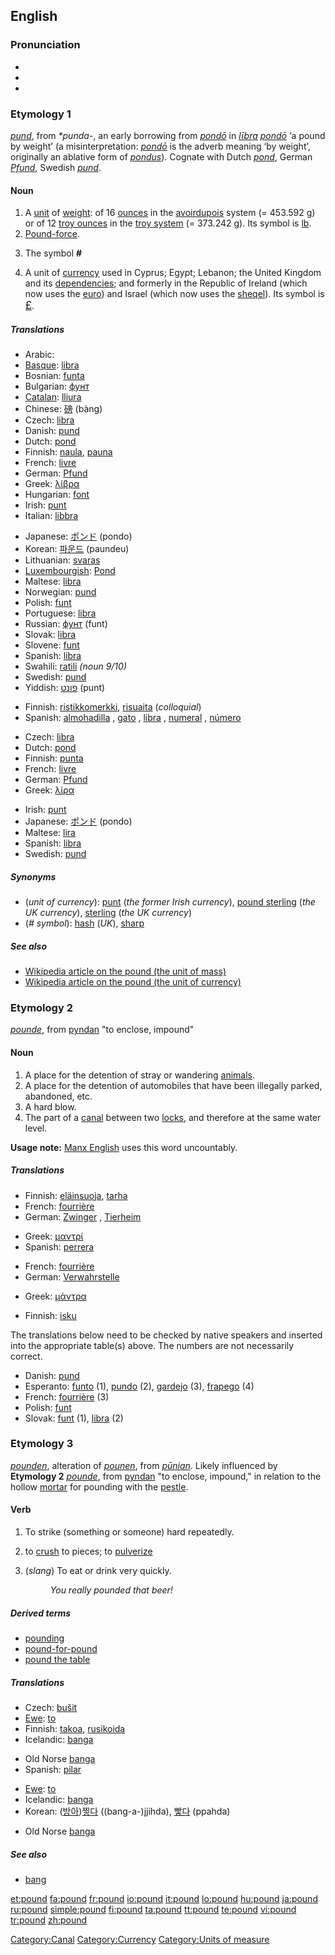 ==English==

===Pronunciation===
* {{IPA|/paʊnd/}}
* {{audio|en-us-pound.ogg|Audio (US)}}
* {{rhymes|aʊnd}}

===Etymology 1===
{{OE.}} ''[[pund]]'', from {{Ger.}} ''*punda-'', an early borrowing from {{L.}} ''[[pondo|pondō]]'' in ''[[libra|lībra]] [[pondo|pondō]]'' ‘a pound by weight’ (a misinterpretation: ''[[pondo|pondō]]'' is the adverb meaning ‘by weight’, originally an ablative form of ''[[pondus]]''). Cognate with Dutch ''[[pond]]'', German ''[[Pfund]]'', Swedish ''[[pund]]''.

====Noun====
{{en-noun}}

# A [[unit]] of [[weight]]: of 16 [[ounce]]s in the [[avoirdupois]] system (= 453.592 g) or of 12 [[troy ounce]]s in the [[troy weight|troy system]] (= 373.242 g). Its symbol is [[lb]].
# [[pound-force|Pound-force]].
# {{US}} The symbol '''#''' <!--isn't this "pound sign" rather than "pound"?-->
# A unit of [[currency]] used in Cyprus; Egypt; Lebanon; the United Kingdom and its [[dependency|dependencies]]; and formerly in the Republic of Ireland (which now uses the [[euro]]) and Israel (which now uses the [[sheqel]]). Its symbol is <big>[[£]]</big>.

=====Translations=====
{{trans-top|unit of mass}}
* Arabic: {{Arab|[[باوند]]}} {{IPAchar|(baund)}} {{m}}
* [[Basque]]: [[libra]]
* Bosnian: [[funta]] {{f}}
* Bulgarian: [[фунт]] {{m}}
* [[Catalan]]: [[lliura]] {{f}}
* Chinese: [[磅]] (bàng)
* Czech: [[libra]] {{f}}
* Danish: [[pund]] {{n}}
* Dutch: [[pond#Dutch|pond]] {{n}}
* Finnish: [[naula]], [[pauna]]
* French: [[livre]] {{f}}
* German: [[Pfund]] {{n}}
* Greek: [[λίβρα]] {{f}}
* Hungarian: [[font#Hungarian|font]]
* Irish: [[punt]] {{m}}
* Italian: [[libbra]] {{f}}
{{trans-mid}}
* Japanese: [[ポンド]] (pondo)
* Korean: [[파운드]] (paundeu)
* Lithuanian: [[svaras]]
* [[Luxembourgish]]: [[Pond]]
* Maltese: [[libra]] {{f}}
* Norwegian: [[pund]] {{n}}
* Polish: [[funt]] {{m}}
* Portuguese: [[libra]] {{f}}
* Russian: [[фунт]] (funt) {{m}}
* Slovak: [[libra]] {{f}}
* Slovene: [[funt]] {{m}}
* Spanish: [[libra]] {{f}}
* Swahili: [[ratili]] ''(noun 9/10)''
* Swedish: [[pund]] {{n}}
* Yiddish: [[פונט]] (punt) {{n}}
{{trans-bottom}}

{{trans-top|US: symbol #}}
* Finnish: [[ristikkomerkki]], [[risuaita]] (''colloquial'')
* Spanish: [[almohadilla]] {{f}} {{italbrac|Spain}}, [[gato]] {{m}} {{italbrac|Chile|Mexico}}, [[libra]] {{f}} {{italbrac|Puerto Rico}}, [[numeral]] {{m}} {{italbrac|Latin America}}, [[número]] {{m}} {{italbrac|Latin America}}
{{trans-mid}}
{{trans-bottom}}

{{trans-top|unit of currency}}
* Czech: [[libra]] {{f}}
* Dutch: [[pond#Dutch|pond]] {{n}}
* Finnish: [[punta]]
* French: [[livre]] {{f}}
* German: [[Pfund]] {{n}}
* Greek: [[λίρα]] {{f}}
{{trans-mid}}
* Irish: [[punt]] {{m}}
* Japanese: [[ポンド]] (pondo)
* Maltese: [[lira]] {{f}}
* Spanish: [[libra]] {{f}}
* Swedish: [[pund]] {{n}}
{{trans-bottom}}

=====Synonyms=====
* (''unit of currency''): [[punt]] (''the former Irish currency''), [[pound sterling]] (''the UK currency''), [[sterling]] (''the UK currency'')
* (''# symbol''): [[hash]] (''UK''), [[sharp]]

=====See also=====
* [[w:Pound|Wikipedia article on the pound (the unit of mass)]]
* [[w:Pound_Sterling|Wikipedia article on the pound (the unit of currency)]]

===Etymology 2===
{{ME.}} ''[[pounde]]'', from {{OE.}} [[pyndan]] "to enclose, impound"

====Noun====
{{en-noun}}

# A place for the detention of stray or wandering [[animal]]s.
# A place for the detention of automobiles that have been illegally parked, abandoned, etc.
# A hard blow.
# The part of a [[canal]] between two [[lock]]s, and therefore at the same water level.

'''Usage note:''' [[w:Manx English|Manx English]] uses this word uncountably.

=====Translations=====
{{trans-top|place for the detention of stray animals}}
* Finnish: [[eläinsuoja]], [[tarha]]
* French: [[fourrière]] {{f}}
* German: [[Zwinger]] {{m}}, [[Tierheim]] {{n}}
{{trans-mid}}
* Greek: [[μαντρί]] {{n}}
* Spanish: [[perrera]] {{f}}
{{trans-bottom}}

{{trans-top|place for the detention of automobiles}}
* French: [[fourrière]] {{f}}
* German: [[Verwahrstelle]] {{f}}
{{trans-mid}}
* Greek: [[μάντρα]] {{f}}
{{trans-bottom}}

{{trans-top|hard blow}}
* Finnish: [[isku]]
{{trans-mid}}
{{trans-bottom}}

The translations below need to be checked by native speakers and inserted into the appropriate table(s) above.  The numbers are not necessarily correct.

* Danish: [[pund]] {{n}}
* Esperanto: [[funto]] (1), [[pundo]] (2), [[gardejo]] (3), [[frapego]] (4)
* French: [[fourrière]] {{f}} (3)
* Polish: [[funt]] {{m}}
* Slovak: [[funt]] {{m}} (1), [[libra]] {{f}} (2)

===Etymology 3===
{{ME.}} ''[[pounden]]'', alteration of ''[[pounen]]'', from {{OE.}} ''[[pūnian]]''. Likely influenced by '''Etymology 2''' {{ME.}} ''[[pounde]]'', from {{OE.}} [[pyndan]] "to enclose, impound," in relation to the hollow [[mortar]] for pounding with the [[pestle]].

====Verb====
{{en-verb}}

# {{transitive}} To strike (something or someone) hard repeatedly.
# {{transitive}} to [[crush]] to pieces; to [[pulverize]]
# {{transitive}} (''slang'') To eat or drink very quickly.
#: ''You really pounded that beer!''

=====Derived terms=====
* [[pounding]]
* [[pound-for-pound]]
* [[pound the table]]

=====Translations=====
{{trans-top|strike hard repeatedly}}
* Czech: [[bušit]]
* [[Ewe]]: [[to]]
* Finnish: [[takoa]], [[rusikoida]]
* Icelandic: [[banga]]
{{trans-mid}}
* Old Norse [[banga]]
* Spanish: [[pilar]]
{{trans-bottom}}

{{trans-top|crush to pieces}}
* [[Ewe]]: [[to]]
* Icelandic: [[banga]]
* Korean: ([[방아]])[[찧다]] ((bang-a-)jjihda), [[빻다]] (ppahda)
{{trans-mid}}
* Old Norse [[banga]]
{{trans-bottom}}

{{trans-top|eat or drink quickly}}
{{trans-mid}}
{{trans-bottom}}

=====See also=====
* [[bang]]

[[Category:Canal]]
[[Category:Currency]]
[[Category:Units of measure]]

[[et:pound]]
[[fa:pound]]
[[fr:pound]]
[[io:pound]]
[[it:pound]]
[[lo:pound]]
[[hu:pound]]
[[ja:pound]]
[[ru:pound]]
[[simple:pound]]
[[fi:pound]]
[[ta:pound]]
[[tt:pound]]
[[te:pound]]
[[vi:pound]]
[[tr:pound]]
[[zh:pound]]